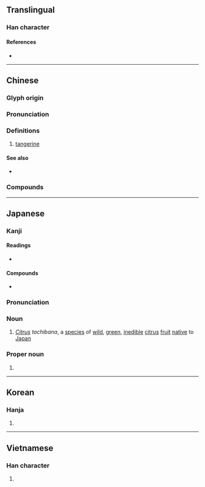 {{character info/new}}
{{also|桔}}
==Translingual==

===Han character===
{{Han char|rn=75|rad=木|as=12|sn=16|four=47927|canj=DNHB|ids=⿰木矞}}

====References====
* {{Han ref|kx=0553.270|dkj=15551|dj=0942.100|hdz=21297.080|uh=6A58|ud=27224|bh=BEEF|bd=48879}}

----

==Chinese==
{{zh-forms}}

===Glyph origin===
{{Han etym}}

===Pronunciation===
{{zh-pron
|m=jú
|c=gwat1
|mn=qz,tw,xm:kiat/zz:kit
|mn_note=kiat/kit - vernacular (俗), 桔 is used in Taiwan
|mc=y
|oc=y
|ma=
|cat=n
}}

===Definitions===
{{zh-hanzi}}

# [[tangerine]]

====See also====
* {{zh-l|桔}}

===Compounds===
{{zh-der|橘柑|橘紅|橘黃|橘絡|橘子|千頭橘奴|南橘北枳|懷橘|柑橘|橘井|橘化為枳|橘奴|橘河 |橘皮|橘酒|橘頌|橘餅|福橘|蜜橘|越橘|金橘}}

----

==Japanese==

===Kanji===
{{ja-kanji|grade=|rs=木12}}

====Readings====
* {{ja-readings|goon=[[きち]] (kichi)|kanon=[[きつ]] (kitsu)|kun=[[たちばな]] (tachibana)}}

====Compounds====
* {{ja-r|柑橘類|かんきつるい}}

===Pronunciation===
{{ja-kanjitab|yomi=k|たちばな}}
{{wikipedia|Tachibana}}
{{wikipedia|lang=ja|橘 (曖昧さ回避)}}
{{ja-pron|acc=2|y=k|たちばな}}

===Noun===
{{wikipedia|lang=ja|タチバナ}}
{{ja-noun|たちばな|タチバナ}}

# ''[[Citrus]] tachibana'', a [[species]] of [[wild]], [[green]], [[inedible]] [[citrus]] [[fruit]] [[native]] to [[Japan]]

===Proper noun===
{{ja-pos|proper|たちばな}}

# {{surname|lang=ja|sort=たちばな}}

{{topics|ja|Citrus subfamily plants|Japan|sort=たちばな}}

----

==Korean==

===Hanja===
{{ko-hanja|hangeul=귤|eumhun=|rv=gyul|mr=kyul|y=kyul}}

# {{defn|lang=ko|sort=木12}}

----

==Vietnamese==

===Han character===
{{vi-hantu|[[quất]], [[quít]], [[quầng]], [[quắt]]|rs=木12}}

# {{defn|lang=vi|sort=木12}}